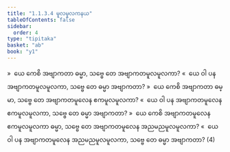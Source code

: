 ```yaml
---
title: "1.1.3.4 မူလမူလကနယ"
tableOfContents: false
sidebar:
  order: 4
type: "tipitaka"
basket: "ab"
book: "y1"
---
```



<DynamicBreadcrumb />

<Division number="34" book="y1" e="ch" v="33" p="4">

<Paragraph number="68" book="y1">
»  ယေ ကေစိ အဗျာကတာ ဓမ္မာ, သဗ္ဗေ တေ အဗျာကတမူလမူလကာ?
</Paragraph>

<Paragraph number="69" book="y1">
«  ယေ ဝါ ပန အဗျာကတမူလမူလကာ, သဗ္ဗေ တေ ဓမ္မာ အဗျာကတာ?
</Paragraph>

</Division>
<Division number="35" book="y1" e="ch" v="33" p="4">

<Paragraph number="70" book="y1">
»  ယေ ကေစိ အဗျာကတာ ဓမ္မာ, သဗ္ဗေ တေ အဗျာကတမူလေန ဧကမူလမူလကာ?
</Paragraph>

<Paragraph number="71" book="y1">
«  ယေ ဝါ ပန အဗျာကတမူလေန ဧကမူလမူလကာ, သဗ္ဗေ တေ ဓမ္မာ အဗျာကတာ?
</Paragraph>

</Division>
<Division number="36" book="y1" e="ch" v="33" p="5">

<Paragraph number="72" book="y1">
»  ယေ ကေစိ အဗျာကတမူလေန ဧကမူလမူလကာ ဓမ္မာ, သဗ္ဗေ တေ အဗျာကတမူလေန အညမညမူလမူလကာ?
</Paragraph>

<Paragraph number="73" book="y1">
«  ယေ ဝါ ပန အဗျာကတမူလေန အညမညမူလမူလကာ, သဗ္ဗေ တေ ဓမ္မာ အဗျာကတာ? (4)
</Paragraph>
</Division>